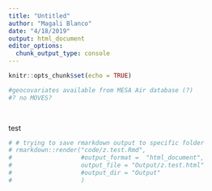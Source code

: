 ```yaml
---
title: "Untitled"
author: "Magali Blanco"
date: "4/18/2019"
output: html_document
editor_options: 
  chunk_output_type: console
---
```


```r
knitr::opts_chunk$set(echo = TRUE)
```

```r
#geocovariates available from MESA Air database (?)
#? no MOVES?

 
```

 

test

```r
# # trying to save rmarkdown output to specific folder 
# rmarkdown::render("code/z.test.Rmd", 
#                   #output_format =  "html_document", 
#                   output_file = "Output/z.test.html"
#                   #output_dir = "Output"
#                   )

```

 
